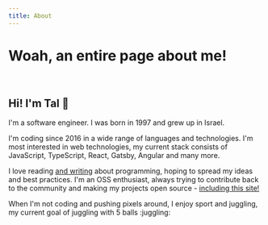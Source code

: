 ```yaml
---
title: About
---
```


# Woah, an entire page about me!

<br />

## Hi! I'm Tal :wave:

I'm a software engineer. I was born in 1997 and grew up in Israel.

I'm coding since 2016 in a wide range of languages and technologies.
I'm most interested in web technologies, my current stack consists of JavaScript, TypeScript, React, Gatsby, Angular and many more.

I love reading [and writing](/blog) about programming, hoping to spread my ideas and best practices.
I'm an OSS enthusiast, always trying to contribute back to the community and making my projects open source - [including this site!](https://github.com/talohana/talohana.com)

When I'm not coding and pushing pixels around, I enjoy sport and juggling, my current goal of juggling with 5 balls :juggling:
